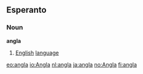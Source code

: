 ==Esperanto==
===Noun===
'''angla'''
# [[English]] [[language]]

[[eo:angla]]
[[io:Angla]]
[[nl:angla]]
[[ja:angla]]
[[no:Angla]]
[[fi:angla]]